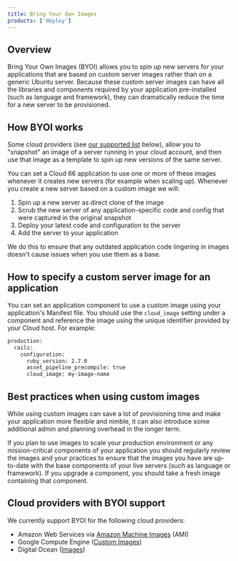 ```yaml
---
title: Bring Your Own Images
products: ['deploy']
---
```


## Overview

Bring Your Own Images (BYOI) allows you to spin up new servers for your applications that are based on custom server images rather than on a generic Ubuntu server. Because these custom server images can have all the libraries and components required by your application pre-installed (such as language and framework), they can dramatically reduce the time for a new server to be provisioned. 

## How BYOI works

Some cloud providers (see [our supported list](#cloud-providers-with-byoi-support) below), allow you to "snapshot" an image of a server running in your cloud account, and then use that image as a template to spin up new versions of the same server. 

You can set a Cloud 66 application to use one or more of these images whenever it creates new servers (for example when scaling up). Whenever you create a new server based on a custom image we will:

1. Spin up a new server as direct clone of the image
2. Scrub the new server of any application-specific code and config that were captured in the original  snapshot
3. Deploy your latest code and configuration to the server 
4. Add the server to your application

We do this to ensure that any outdated application code lingering in images doesn't cause issues when you use them as a base.

## How to specify a custom server image for an application

You can set an application component to use a custom image using your application's Manifest file. You should use the `cloud_image` setting under a component and reference the image using the unique identifier provided by your Cloud host. For example:

```bash
production:
  rails:
    configuration:
      ruby_version: 2.7.0
      asset_pipeline_precompile: true
      cloud_image: my-image-name
```

## Best practices when using custom images

While using custom images can save a lot of provisioning time and make your application more flexible and nimble, it can also introduce some additional admin and planning overhead in the longer term. 

If you plan to use images to scale your production environment or any mission-critical components of your application you should regularly review the images and your practices to ensure that the images you have are up-to-date with the base components of your live servers (such as language or framework). If you upgrade a component, you should take a fresh image containing that component.

## Cloud providers with BYOI support

We currently support BYOI for the following cloud providers:

- Amazon Web Services via [Amazon Machine Images](https://docs.aws.amazon.com/AWSEC2/latest/UserGuide/AMIs/) (AMI)
- Google Compute Engine ([Custom Images](https://cloud.google.com/compute/docs/images#custom_images))
- Digital Ocean ([Images](https://www.digitalocean.com/docs/images/))